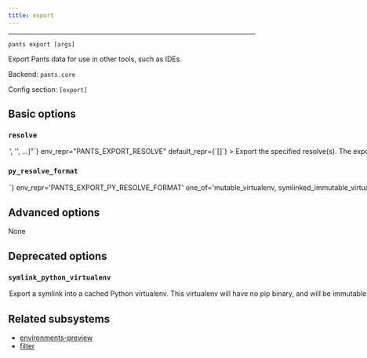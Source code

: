 ```yaml
---
title: export
---
```



---

```
pants export [args]
```

Export Pants data for use in other tools, such as IDEs.

Backend: <span className="color--primary">`pants.core`</span>

Config section: <span className="color--primary">`[export]`</span>

<span className={styles.options}>

## Basic options

### `resolve`

<Option
  cli_repr={`--export-resolve="['<str>', '<str>', ...]"`}
  env_repr="PANTS_EXPORT_RESOLVE"
  default_repr={`[]`}
>
  Export the specified resolve(s). The export format is backend-specific, e.g.,
  Python resolves are exported as virtualenvs.
</Option>

### `py_resolve_format`

<Option
  cli_repr={`--export-py-resolve-format=<PythonResolveExportFormat>`}
  env_repr='PANTS_EXPORT_PY_RESOLVE_FORMAT'
  one_of='mutable_virtualenv, symlinked_immutable_virtualenv'
  default_repr={`mutable_virtualenv`}
>
Export Python resolves using this format. Options are:
  - mutable_virtualenv: Export a standalone mutable virtualenv that you can
```
further modify.
```

- symlinked_immutable_virtualenv: Export a symlink into a cached Python virtualenv.

```
This virtualenv will have no pip binary, and will be immutable. Any attempt to
modify it will corrupt the cache! It may, however, take significantly less time
to export than a standalone, mutable virtualenv.
```

</Option>

## Advanced options

None

## Deprecated options

### `symlink_python_virtualenv`

<Option
  cli_repr={`--[no-]export-symlink-python-virtualenv`}
  env_repr="PANTS_EXPORT_SYMLINK_PYTHON_VIRTUALENV"
  default_repr={`False`}
  removal_version="2.20.0.dev0"
  removal_hint={
    "Set the `[export].py_resolve_format` option to 'symlinked_immutable_virtualenv'"
  }
>
  Export a symlink into a cached Python virtualenv. This virtualenv will have no
  pip binary, and will be immutable. Any attempt to modify it will corrupt the
  cache! It may, however, take significantly less time to export than a
  standalone, mutable virtualenv will.
</Option>

## Related subsystems

- [environments-preview](../subsystems/environments-preview.mdx)
- [filter](../subsystems/filter.mdx)

</span>

